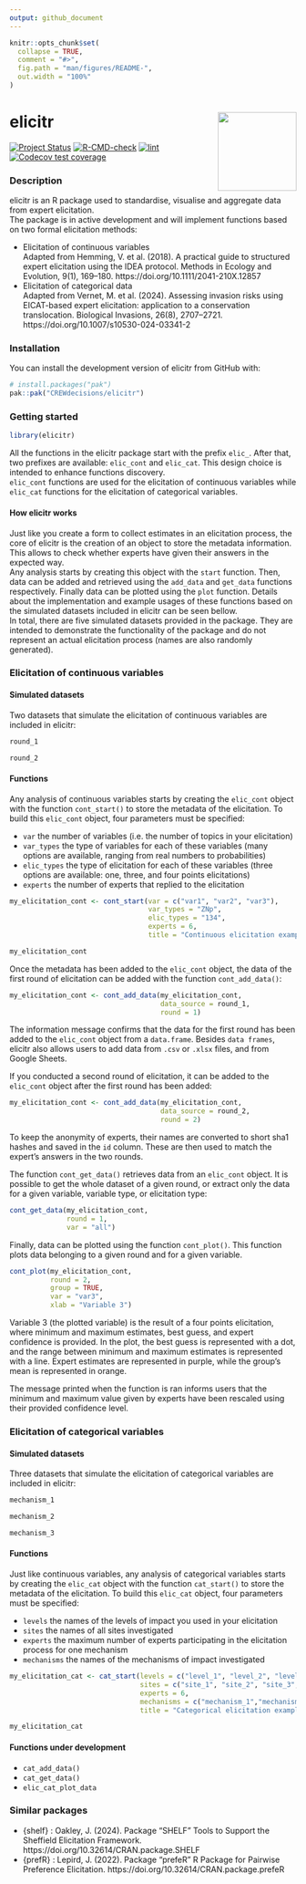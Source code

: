 ```yaml
---
output: github_document
---
```


<!-- README.md is generated from README.Rmd. Please edit the .rmd file and then use devtools::build_readme() to update the md file -->

```r
knitr::opts_chunk$set(
  collapse = TRUE,
  comment = "#>",
  fig.path = "man/figures/README-",
  out.width = "100%"
)
```

# elicitr <a href="#"><img src="man/figures/logo.png" height="138" align="right">
<!-- badges: start -->
[![Project Status](https://www.repostatus.org/badges/latest/concept.svg)](https://www.repostatus.org/#concept)
[![R-CMD-check](https://github.com/CREWdecisions/elicitr/actions/workflows/R-CMD-check.yaml/badge.svg)](https://github.com/CREWdecisions/elicitr/actions/workflows/R-CMD-check.yaml)
[![lint](https://github.com/CREWdecisions/elicitr/actions/workflows/lint.yaml/badge.svg)](https://github.com/CREWdecisions/elicitr/actions/workflows/lint.yaml)
[![Codecov test coverage](https://codecov.io/gh/CREWdecisions/elicitr/graph/badge.svg)](https://app.codecov.io/gh/CREWdecisions/elicitr)
<!-- badges: end -->

### Description

elicitr is an R package used to standardise, visualise and aggregate data from expert elicitation.\
The package is in active development and will implement functions based on two formal elicitation methods:

* Elicitation of continuous variables\
  Adapted from Hemming, V. et al. (2018). A practical guide to structured expert elicitation using the IDEA protocol. Methods in Ecology and Evolution, 9(1), 169–180. https://doi.org/10.1111/2041-210X.12857
* Elicitation of categorical data\
  Adapted from Vernet, M. et al. (2024). Assessing invasion risks using EICAT-based expert elicitation: application to a conservation translocation. Biological Invasions, 26(8), 2707–2721. https://doi.org/10.1007/s10530-024-03341-2

### Installation

You can install the development version of elicitr from GitHub with:

```r
# install.packages("pak")
pak::pak("CREWdecisions/elicitr")
```

### Getting started

```r
library(elicitr)
```

All the functions in the elicitr package start with the prefix `elic_`. After that, two prefixes are available: `elic_cont` and `elic_cat`. This design choice is intended to enhance functions discovery.\
`elic_cont` functions are used for the elicitation of continuous variables while `elic_cat` functions for the elicitation of categorical variables.

#### How elicitr works

Just like you create a form to collect estimates in an elicitation process, the core of elicitr is the creation of an object to store the metadata information. This allows to check whether experts have given their answers in the expected way.\
Any analysis starts by creating this object with the `start` function. Then, data can be added and retrieved using the `add_data` and `get_data` functions respectively. Finally data can be plotted using the `plot` function. Details about the implementation and example usages of these functions based on the simulated datasets included in elicitr can be seen bellow.\
In total, there are five simulated datasets provided in the package. They are intended to demonstrate the functionality of the package and do not represent an actual elicitation process (names are also randomly generated).

### Elicitation of continuous variables

#### Simulated datasets

Two datasets that simulate the elicitation of continuous variables are included in elicitr:

```r
round_1
```

```r
round_2
```

#### Functions

Any analysis of continuous variables starts by creating the `elic_cont` object with the function `cont_start()` to store the metadata of the elicitation. To build this `elic_cont` object, four parameters must be specified: 

* `var` the number of variables (i.e. the number of topics in your elicitation)
* `var_types` the type of variables for each of these variables (many options are available, ranging from real numbers to probabilities)
* `elic_types` the type of elicitation for each of these variables (three options are available: one, three, and four points elicitations)
* `experts` the number of experts that replied to the elicitation

```r
my_elicitation_cont <- cont_start(var = c("var1", "var2", "var3"),
                                  var_types = "ZNp",
                                  elic_types = "134",
                                  experts = 6,
                                  title = "Continuous elicitation example")
```

```r
my_elicitation_cont
```

Once the metadata has been added to the `elic_cont` object, the data of the first round of elicitation can be added with the function `cont_add_data()`:

```r
my_elicitation_cont <- cont_add_data(my_elicitation_cont,
                                     data_source = round_1,
                                     round = 1)
```

The information message confirms that the data for the first round has been added to the `elic_cont` object from a `data.frame`. Besides `data frames`, elicitr also allows users to add data from `.csv` or `.xlsx` files, and from Google Sheets.

If you conducted a second round of elicitation, it can be added to the `elic_cont` object after the first round has been added:

```r
my_elicitation_cont <- cont_add_data(my_elicitation_cont,
                                     data_source = round_2,
                                     round = 2)
```

To keep the anonymity of experts, their names are converted to short sha1 hashes and saved in the `id` column. These are then used to match the expert’s answers in the two rounds.

The function `cont_get_data()` retrieves data from an `elic_cont` object. It is possible to get the whole dataset of a given round, or extract only the data for a given variable, variable type, or elicitation type:

```r
cont_get_data(my_elicitation_cont,
              round = 1,
              var = "all")
```

Finally, data can be plotted using the function `cont_plot()`. This function plots data belonging to a given round and for a given variable.

```r
cont_plot(my_elicitation_cont,
          round = 2,
          group = TRUE,
          var = "var3",
          xlab = "Variable 3")
```

Variable 3 (the plotted variable) is the result of a four points elicitation, where minimum and maximum estimates, best guess, and expert confidence is provided. In the plot, the best guess is represented with a dot, and the range between minimum and maximum estimates is represented with a line. Expert estimates are represented in purple, while the group's mean is represented in orange.

The message printed when the function is ran informs users that the minimum and maximum value given by experts have been rescaled using their provided confidence level.

### Elicitation of categorical variables

#### Simulated datasets

Three datasets that simulate the elicitation of categorical variables are included in elicitr:

```r
mechanism_1
```

```r
mechanism_2
```

```r
mechanism_3
```

#### Functions

Just like continuous variables, any analysis of categorical variables starts by creating the `elic_cat` object with the function `cat_start()` to store the metadata of the elicitation. To build this `elic_cat` object, four parameters must be specified: 

* `levels` the names of the levels of impact you used in your elicitation
* `sites` the names of all sites investigated
* `experts` the maximum number of experts participating in the elicitation process for one mechanism
* `mechanisms` the names of the mechanisms of impact investigated

```r
my_elicitation_cat <- cat_start(levels = c("level_1", "level_2", "level_3", "level_4", "level_5"),
                                sites = c("site_1", "site_2", "site_3", "site_4"),
                                experts = 6,
                                mechanisms = c("mechanism_1","mechanism_2", "mechanism_3"),
                                title = "Categorical elicitation example")
```

```r
my_elicitation_cat
```

#### Functions under development

* `cat_add_data()`
* `cat_get_data()`
* `elic_cat_plot_data`



### Similar packages

* {shelf} : Oakley, J. (2024). Package “SHELF” Tools to Support the Sheffield Elicitation Framework. https://doi.org/10.32614/CRAN.package.SHELF
* {prefR} : Lepird, J. (2022). Package “prefeR” R Package for Pairwise Preference Elicitation. https://doi.org/10.32614/CRAN.package.prefeR
